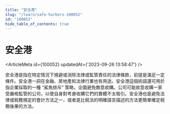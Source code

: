 ```yaml
---
title: "安全港"
slug: "/learn/safe-harbors-100052"
id: "100052"
hide_table_of_contents: true
---
```



# 安全港

<ArticleMeta id={100052} updatedAt={'2023-09-26 13:58:47'} />
<div className='border-solid border-b border-t-0 my-4 border-[var(--ifm-color-gray-300)]' />

安全港是指在特定情況下規避或消除法律或監管責任的法律條款，前提是滿足一定條件。安全港一詞在金融、房地產和法律行業也有用途。安全港這個術語還可用於指企業採取的一種 “鯊魚排斥” 策略，企圖避免敵意收購。公司可能故意收購一家受嚴格監管的公司，以使自身對考慮收購它們的實體不太吸引。安全港也是避免法律或税務規定的會計方法之一，或者是比税法的明確語言描述的方法更簡單確定税務後果的方法。
